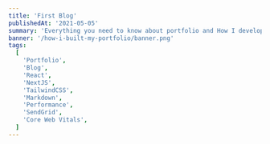 ```yaml
---
title: 'First Blog'
publishedAt: '2021-05-05'
summary: 'Everything you need to know about portfolio and How I developed it.'
banner: '/how-i-built-my-portfolio/banner.png'
tags:
  [
    'Portfolio',
    'Blog',
    'React',
    'NextJS',
    'TailwindCSS',
    'Markdown',
    'Performance',
    'SendGrid',
    'Core Web Vitals',
  ]
---
```

<!--
Portfolio is a great way to showcase your skills and abilities. It's easy to let others find you on the
web by sharing a short link to your website. By Including blog feature to your portfolio, You
can write about all kinds of topics to share your knowledge and experience with the community. These are
the core values that drove me to start building my own chunk of online presence on the web. It is an
important part of my life as a software engineer. want to know more? Let’s begin with the basics.

### What is a portfolio?

Portfolio is a collection of skills, education, qualification, awards and experience that you have
gained over the years in your career. It displays your talent and potential which maximizes the
chances of your employment. It helps track your experience overtime and give the employers a better
picture about you and what you would be able to offer. Let’s dive into details.

### Why is it important?

1. ** Discoverability: **

Portfolio helps employers discover you and your work. It makes you surface
on the web and be discovered by many people. It builds your reputation which can lead to
good opportunities. Remember

> No matter how good you are, if you are not discovered,
> you never existed

<br />

2. ** Conversion: **

If you have a blog, it can help increase the conversion ratio of the visitors. If you sell products
or provide services, blogging about those experiences can help your customers understand more about
you. As an individual Software Engineer, It helps me to have an audience I can communicate with and
share my ideas.

<br />

3. ** Trust: **

Portfolio builds trust between employees and employers. Employers can also study about your
blogs and technical articles and get an insight into your abilities. It helps them consider giving
you an offer to write them technical blogs or join their development team which is always a great
experience.

1. Information
1. Feelings

#### Tech Stack

1. React
1. NextJS
1. TailwindCSS
1. Markdown

#### Core Web Vitals

1. FCP
1. LCP
1. CLS
1. FID

- LighthouseTry Google Lighthouse after the portfolio is developed to optimize for the best user experience.

- PWA

- #### Hello World -->
